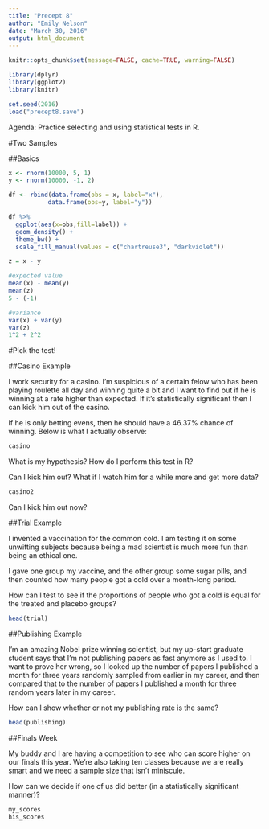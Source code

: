 ---
title: "Precept 8"
author: "Emily Nelson"
date: "March 30, 2016"
output: html_document
---

```{r global_options, include=FALSE}
knitr::opts_chunk$set(message=FALSE, cache=TRUE, warning=FALSE)
```


```{r setup}
library(dplyr)
library(ggplot2)
library(knitr)

set.seed(2016)
load("precept8.save")
```

Agenda: Practice selecting and using statistical tests in R.

#Two Samples

##Basics

```{r two_samples, dependson="setup"}
x <- rnorm(10000, 5, 1)
y <- rnorm(10000, -1, 2)

df <- rbind(data.frame(obs = x, label="x"),
           data.frame(obs=y, label="y"))

df %>%
  ggplot(aes(x=obs,fill=label)) + 
  geom_density() +
  theme_bw() +
  scale_fill_manual(values = c("chartreuse3", "darkviolet"))

z = x - y

#expected value
mean(x) - mean(y)
mean(z)
5 - (-1)

#variance
var(x) + var(y)
var(z)
1^2 + 2^2

```


#Pick the test!

##Casino Example

I work security for a casino. I'm suspicious of a certain felow who has been playing roulette all day and winning quite a bit and I want to find out if he is winning at a rate higher than expected. If it's statistically significant then I can kick him out of the casino.


If he is only betting evens, then he should have a 46.37% chance of winning. Below is what I actually observe:

```{r casino}
casino

```

What is my hypothesis? How do I perform this test in R?

Can I kick him out? What if I watch him for a while more and get more data?

```{r casino2}
casino2
```

Can I kick him out now?

##Trial Example

I invented a vaccination for the common cold. I am testing it on some unwitting subjects because being a mad scientist is much more fun than being an ethical one.

I gave one group my vaccine, and the other group some sugar pills, and then counted how many people got a cold over a month-long period.

How can I test to see if the proportions of people who got a cold is equal for the treated and placebo groups?

```{r trial}
head(trial)
```

##Publishing Example

I'm an amazing Nobel prize winning scientist, but my up-start graduate student says that I'm not publishing papers as fast anymore as I used to. I want to prove her wrong, so I looked up the number of papers I published a month for three years randomly sampled from earlier in my career, and then compared that to the number of papers I published a month for three random years later in my career.

How can I show whether or not my publishing rate is the same?

```{r publishing}
head(publishing)

```

##Finals Week

My buddy and I are having a competition to see who can score higher on our finals this year. We're also taking ten classes because we are really smart and we need a sample size that isn't miniscule.

How can we decide if one of us did better (in a statistically significant manner)?

```{r}
my_scores
his_scores

```

